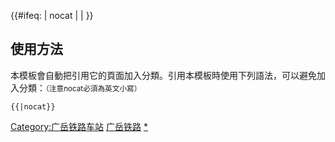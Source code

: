 {{鐵道路線| lua=1
| 模板名稱 = 广岳铁路
| 名稱 = [[广岳铁路]]
| 代表色 =  #0033c9
| Logo = [[File:China Railways.svg|17px]]
| 背景顏色 = #FFFFFF
| 車站列表 =广汉 ~ 高骈 ~ 什邡 ~ 两路口站 (四川省) ~ 灵杰 ~ 永兴 ~ 雪门寺 ~ 穿心店 ~ s红白场s ~ s木瓜坪s ~ s岳家山s
}}<includeonly>{{#ifeq: {{{1}}} | nocat | <!--空--> | [[Category:广岳铁路车站]] }}</includeonly><noinclude>

==使用方法==
本模板會自動把引用它的頁面加入分類。引用本模板時使用下列語法，可以避免加入分類：<small>（注意nocat必須為英文小寫）</small>
 <nowiki>{{</nowiki>{{PAGENAME}}<nowiki>|nocat}}</nowiki>
[[Category:中國鐵路路線模板|广岳铁路]]
[[Category:广岳铁路车站|*]]
</noinclude>